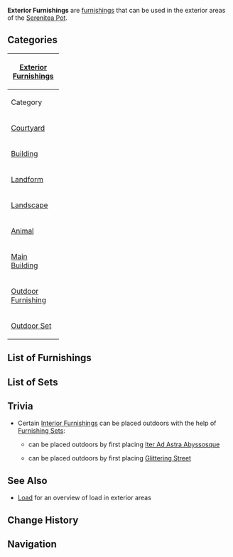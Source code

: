 {{About|all furnishings that can be placed outdoors|the furnishing category|Outdoor Furnishing}}
{{Terminology Infobox
|type         = Item Groups
}}
'''Exterior Furnishings''' are [[furnishing]]s that can be used in the exterior areas of the [[Serenitea Pot]].

==Categories==
{| class="article-table" style="width:400px"
! colspan=2 | [[Exterior Furnishing]]s
|-
! width="100px" | Category
! Subcategory
|-
|[[Courtyard]]
|
*{{Furnishing|Courtyard Wall|Courtyard}}
*{{Furnishing|Large Ornament|Courtyard}}
|-
|[[Building]]
|
*{{Furnishing|Liyue|Building}}
*{{Furnishing|Mondstadt|Building}}
*{{Furnishing|Hilichurl Style|Building}}
*{{Furnishing|Mercantile|Building}}
*{{Furnishing|Free Booth|Building}}
*{{Furnishing|Inazuma|Building}}
*{{Furnishing|Sumeru|Building}}
|-
|[[Landform]]
|
*{{Furnishing|Mountain|Landform}}
*{{Furnishing|Rock|Landform}}
*{{Furnishing|Tree|Landform}}
*{{Furnishing|Shrub|Landform}}
*{{Furnishing|Field|Landform}}
*{{Furnishing|Floating Platform|Landform}}
|-
|[[Landscape]]
|
*{{Furnishing|Item|Landscape}}
*{{Furnishing|Terrace|Landscape}}
*{{Furnishing|Ornament|Landscape}}
*{{Furnishing|Lighting|Landscape}}
*{{Furnishing|Curio|Landscape}}
|-
|[[Animal]]
|
*{{Furnishing|Outdoor Creature|Animal}}
|-
|[[Main Building]]
|
*{{Furnishing|Mansion|Main Building}}
|-
|[[Outdoor Furnishing]]
|
*{{Furnishing|Fence|Outdoor Furnishing}}
*{{Furnishing|Seating|Outdoor Furnishing}}
*{{Furnishing|Table|Outdoor Furnishing}}
*{{Furnishing|Cabinet|Outdoor Furnishing}}
*{{Furnishing|Waypoint|Outdoor Furnishing}}
*{{Furnishing|Fish Pond|Outdoor Furnishing}}
*{{Furnishing|Paving|Outdoor Furnishing}}
*{{Furnishing|Furnishing Set|Outdoor Furnishing}}
|-
|[[Outdoor Set]]
|
*{{Furnishing|Set|Outdoor Set}}
*{{Furnishing|Gift Set|Outdoor Set}}
|}

==List of Furnishings==
{{Furnishings by Category Table
|Exterior Furnishings
|version = 1
}}

==List of Sets==
{{Main|Furnishing Set}}
{{Furnishing Sets by Category Table
|Outdoor Set Set¦Outdoor Set Gift Set
|header = [[Furnishing Set]]s that can be placed outdoors
|type = 1
|version = 1
}}

==Trivia==
* Certain [[Interior Furnishing]]s can be placed outdoors with the help of [[Furnishing Set]]s:
** {{Item|"Scholar's Weariness"}} can be placed outdoors by first placing [[Iter Ad Astra Abyssosque]]
** {{Item|Pine Dining Chair}} can be placed outdoors by first placing [[Glittering Street]]

==See Also==
* [[Serenitea Pot/Load|Load]] for an overview of load in exterior areas

==Change History==
{{Change History|1.5}}

==Navigation==
{{Furnishing Navbox|exterior}}

[[Category:Exterior Furnishings| ]]